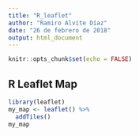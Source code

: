 ```yaml
---
title: "R_leaflet"
author: "Ramiro Alvite Díaz"
date: "26 de febrero de 2018"
output: html_document
---
```


```r
knitr::opts_chunk$set(echo = FALSE)
```

## R Leaflet Map


```r
library(leaflet)
my_map <- leaflet() %>%
  addTiles()
my_map
```
